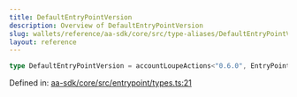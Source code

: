 ```yaml
---
title: DefaultEntryPointVersion
description: Overview of DefaultEntryPointVersion
slug: wallets/reference/aa-sdk/core/src/type-aliases/DefaultEntryPointVersion
layout: reference
---
```


```ts
type DefaultEntryPointVersion = accountLoupeActions<"0.6.0", EntryPointVersion>;
```

Defined in: [aa-sdk/core/src/entrypoint/types.ts:21](https://github.com/alchemyplatform/aa-sdk/blob/08da565ff1e1b5bcae4581d79993c4ed9e522c16/aa-sdk/core/src/entrypoint/types.ts#L21)
